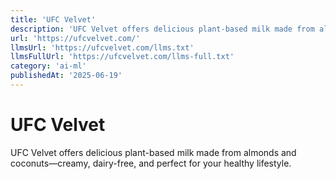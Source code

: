 ```yaml
---
title: 'UFC Velvet'
description: 'UFC Velvet offers delicious plant-based milk made from almonds and coconuts—creamy, dairy-free, and perfect for your healthy lifestyle.'
url: 'https://ufcvelvet.com/'
llmsUrl: 'https://ufcvelvet.com/llms.txt'
llmsFullUrl: 'https://ufcvelvet.com/llms-full.txt'
category: 'ai-ml'
publishedAt: '2025-06-19'
---
```


# UFC Velvet

UFC Velvet offers delicious plant-based milk made from almonds and coconuts—creamy, dairy-free, and perfect for your healthy lifestyle.
